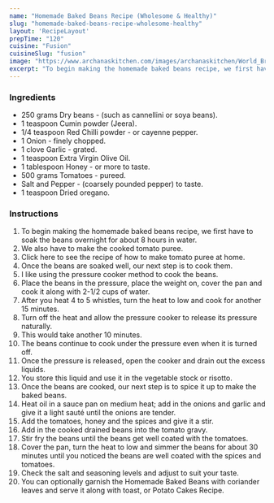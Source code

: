 ---
name: "Homemade Baked Beans Recipe (Wholesome & Healthy)"
slug: "homemade-baked-beans-recipe-wholesome-healthy"
layout: 'RecipeLayout'
prepTime: "120"
cuisine: "Fusion"
cuisineSlug: "fusion"
image: "https://www.archanaskitchen.com/images/archanaskitchen/World_Breakfast/Homemade_baked_beans_Recipe_healthy_breakfast_shutterstock_222439996.jpg"
excerpt: "To begin making the homemade baked beans recipe, we first have to soak the beans overnight for about 8 hours in water"
---

### Ingredients

- 250 grams Dry beans - (such as cannellini or soya beans).
- 1 teaspoon Cumin powder (Jeera).
- 1/4 teaspoon Red Chilli powder - or cayenne pepper.
- 1 Onion - finely chopped.
- 1 clove Garlic - grated.
- 1 teaspoon Extra Virgin Olive Oil.
- 1 tablespoon Honey - or more to taste.
- 500 grams Tomatoes - pureed.
- Salt and Pepper - (coarsely pounded pepper) to taste.
- 1 teaspoon Dried oregano.

### Instructions

1. To begin making the homemade baked beans recipe, we first have to soak the beans overnight for about 8 hours in water.
1. We also have to make the cooked tomato puree.
1. Click here to see the recipe of how to make tomato puree at home.
1. Once the beans are soaked well, our next step is to cook them.
1. I like using the pressure cooker method to cook the beans.
1. Place the beans in the pressure, place the weight on, cover the pan and cook it along with 2-1/2 cups of water.
1. After you heat 4 to 5 whistles, turn the heat to low and cook for another 15 minutes.
1. Turn off the heat and allow the pressure cooker to release its pressure naturally.
1. This would take another 10 minutes.
1. The beans continue to cook under the pressure even when it is turned off.
1. Once the pressure is released, open the cooker and drain out the excess liquids.
1. You store this liquid and use it in the vegetable stock or risotto.
1. Once the beans are cooked, our next step is to spice it up to make the baked beans.
1. Heat oil in a sauce pan on medium heat; add in the onions and garlic and give it a light sauté until the onions are tender.
1. Add the tomatoes, honey and the spices and give it a stir.
1. Add in the cooked drained beans into the tomato gravy.
1. Stir fry the beans until the beans get well coated with the tomatoes.
1. Cover the pan, turn the heat to low and simmer the beans for about 30 minutes until you noticed the beans are well coated with the spices and tomatoes.
1. Check the salt and seasoning levels and adjust to suit your taste.
1. You can optionally garnish the Homemade Baked Beans with coriander leaves and serve it along with toast, or Potato Cakes Recipe.
